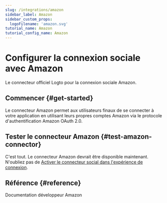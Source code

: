 ```yaml
---
slug: /integrations/amazon
sidebar_label: Amazon
sidebar_custom_props:
  logoFilename: 'amazon.svg'
tutorial_name: Amazon
tutorial_config_name: Amazon
---
```




# Configurer la connexion sociale avec Amazon

Le connecteur officiel Logto pour la connexion sociale Amazon.

<GuideTip />

## Commencer \{#get-started}

Le connecteur Amazon permet aux utilisateurs finaux de se connecter à votre application en utilisant leurs propres comptes Amazon via le protocole d'authentification Amazon OAuth 2.0.

<Integration />

## Tester le connecteur Amazon \{#test-amazon-connector}

C'est tout. Le connecteur Amazon devrait être disponible maintenant. N'oubliez pas de [Activer le connecteur social dans l'expérience de connexion](/connectors/social-connectors/#enable-social-sign-in).

## Référence \{#reference}

<Url href="https://developer.amazon.com/loginwithamazon/console/site/lwa/overview.html">
  Documentation développeur Amazon
</Url>